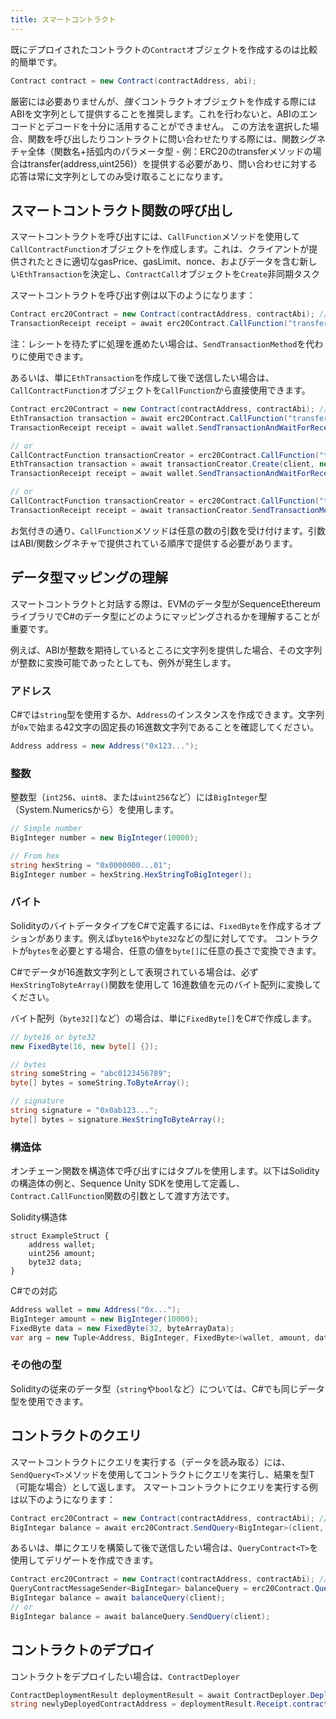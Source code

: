 ```yaml
---
title: スマートコントラクト
---
```


既にデプロイされたコントラクトの`Contract`オブジェクトを作成するのは比較的簡単です。

```csharp
Contract contract = new Contract(contractAddress, abi);
```

厳密には必要ありませんが、<i>強く</i>コントラクトオブジェクトを作成する際にはABIを文字列として提供することを推奨します。これを行わないと、ABIのエンコードとデコードを十分に活用することができません。
この方法を選択した場合、関数を呼び出したりコントラクトに問い合わせたりする際には、関数シグネチャ全体（関数名+括弧内のパラメータ型 - 例：ERC20のtransferメソッドの場合はtransfer(address,uint256)）を提供する必要があり、問い合わせに対する応答は常に文字列としてのみ受け取ることになります。

## スマートコントラクト関数の呼び出し

スマートコントラクトを呼び出すには、`CallFunction`メソッドを使用して`CallContractFunction`オブジェクトを作成します。これは、クライアントが提供されたときに適切なgasPrice、gasLimit、nonce、およびデータを含む新しい`EthTransaction`を決定し、`ContractCall`オブジェクトを`Create`非同期タスク

スマートコントラクトを呼び出す例は以下のようになります：

```csharp
Contract erc20Contract = new Contract(contractAddress, contractAbi); // We'll use the well-known ERC20 contract as our example case
TransactionReceipt receipt = await erc20Contract.CallFunction("transfer", toAddress, amountAsBigInteger).SendTransactionMethodAndWaitForReceipt(wallet, client);
```

注：レシートを待たずに処理を進めたい場合は、`SendTransactionMethod`を代わりに使用できます。

あるいは、単に`EthTransaction`を作成して後で送信したい場合は、`CallContractFunction`オブジェクトを`CallFunction`から直接使用できます。

```csharp
Contract erc20Contract = new Contract(contractAddress, contractAbi); // We'll use the well-known ERC20 contract as our example case
EthTransaction transaction = await erc20Contract.CallFunction("transfer", toAddress, amountAsBigInteger).Create(client, new ContractCall(wallet.GetAddress()));
TransactionReceipt receipt = await wallet.SendTransactionAndWaitForReceipt(client, transaction);

// or 
CallContractFunction transactionCreator = erc20Contract.CallFunction("transfer", toAddress, amountAsBigInteger);
EthTransaction transaction = await transactionCreator.Create(client, new ContractCall(wallet.GetAddress()));
TransactionReceipt receipt = await wallet.SendTransactionAndWaitForReceipt(client, transaction);

// or 
CallContractFunction transactionCreator = erc20Contract.CallFunction("transfer", toAddress, amountAsBigInteger);
TransactionReceipt receipt = await transactionCreator.SendTransactionMethodAndWaitForReceipt(wallet, client);
```

お気付きの通り、`CallFunction`メソッドは任意の数の引数を受け付けます。引数はABI/関数シグネチャで提供されている順序で提供する必要があります。

## データ型マッピングの理解

スマートコントラクトと対話する際は、EVMのデータ型がSequenceEthereumライブラリでC#のデータ型にどのようにマッピングされるかを理解することが重要です。

例えば、ABIが整数を期待しているところに文字列を提供した場合、その文字列が整数に変換可能であったとしても、例外が発生します。

### アドレス

C#では`string`型を使用するか、`Address`のインスタンスを作成できます。文字列が`0x`で始まる42文字の固定長の16進数文字列であることを確認してください。

```csharp
Address address = new Address("0x123...");
```

### 整数

整数型（`int256`、`uint8`、または`uint256`など）には`BigInteger`型（System.Numericsから）を使用します。

```csharp
// Simple number
BigInteger number = new BigInteger(10000);

// From hex
string hexString = "0x0000000...01";
BigInteger number = hexString.HexStringToBigInteger();
```

### バイト

SolidityのバイトデータタイプをC#で定義するには、`FixedByte`を作成するオプションがあります。例えば`byte16`や`byte32`などの型に対してです。
コントラクトが`bytes`を必要とする場合、任意の値を`byte[]`に任意の長さで変換できます。

C#でデータが16進数文字列として表現されている場合は、必ず`HexStringToByteArray()`関数を使用して
16進数値を元のバイト配列に変換してください。

バイト配列（`byte32[]`など）の場合は、単に`FixedByte[]`をC#で作成します。

```csharp
// byte16 or byte32
new FixedByte(16, new byte[] {});

// bytes
string someString = "abc0123456789";
byte[] bytes = someString.ToByteArray();

// signature
string signature = "0x0ab123...";
byte[] bytes = signature.HexStringToByteArray();
```

### 構造体

オンチェーン関数を構造体で呼び出すにはタプルを使用します。以下はSolidityの構造体の例と、Sequence Unity SDKを使用して定義し、`Contract.CallFunction`関数の引数として渡す方法です。

Solidity構造体

```solidity
struct ExampleStruct {
    address wallet;
    uint256 amount;
    byte32 data;
}
```

C#での対応

```csharp
Address wallet = new Address("0x...");
BigInteger amount = new BigInteger(10000);
FixedByte data = new FixedByte(32, byteArrayData);
var arg = new Tuple<Address, BigInteger, FixedByte>(wallet, amount, data);
```

### その他の型

Solidityの従来のデータ型（`string`や`bool`など）については、C#でも同じデータ型を使用できます。

## コントラクトのクエリ

スマートコントラクトにクエリを実行する（データを読み取る）には、`SendQuery<T>`メソッドを使用してコントラクトにクエリを実行し、結果を型T（可能な場合）として返します。
スマートコントラクトにクエリを実行する例は以下のようになります：

```csharp
Contract erc20Contract = new Contract(contractAddress, contractAbi); // We'll use the well-known ERC20 contract as our example case
BigIntegar balance = await erc20Contract.SendQuery<BigIntegar>(client, "balanceOf", address);
```

あるいは、単にクエリを構築して後で送信したい場合は、`QueryContract<T>`を使用してデリゲートを作成できます。

```csharp
Contract erc20Contract = new Contract(contractAddress, contractAbi); // We'll use the well-known ERC20 contract as our example case
QueryContractMessageSender<BigIntegar> balanceQuery = erc20Contract.QueryContract<BigIntegar>("balanceOf", address);
BigIntegar balance = await balanceQuery(client);
// or
BigIntegar balance = await balanceQuery.SendQuery(client);
```

## コントラクトのデプロイ

コントラクトをデプロイしたい場合は、`ContractDeployer`

```csharp
ContractDeploymentResult deploymentResult = await ContractDeployer.Deploy(client, wallet, contractBytecodeAsString);
string newlyDeployedContractAddress = deploymentResult.Receipt.contractAddress;
```
